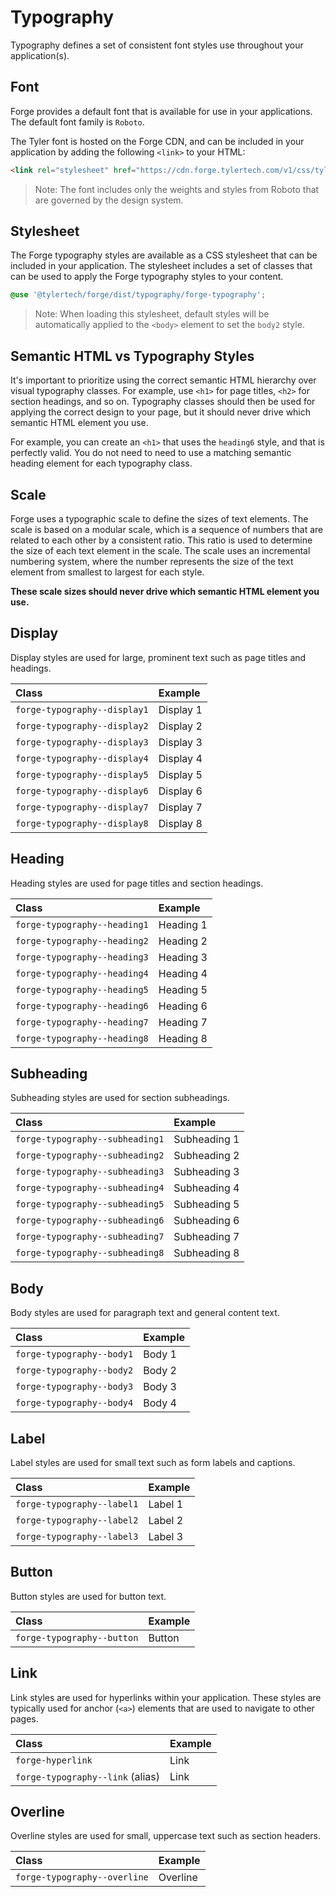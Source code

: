 
<Meta title="Getting Started/Typography" />

# Typography

Typography defines a set of consistent font styles use throughout your application(s).

## Font

Forge provides a default font that is available for use in your applications. The default font family is `Roboto`.

The Tyler font is hosted on the Forge CDN, and can be included in your application by adding the following `<link>` to your HTML:

```html
<link rel="stylesheet" href="https://cdn.forge.tylertech.com/v1/css/tyler-font.css" />
```

> Note: The font includes only the weights and styles from Roboto that are governed by the design system.

## Stylesheet

The Forge typography styles are available as a CSS stylesheet that can be included in your application. The stylesheet includes a
set of classes that can be used to apply the Forge typography styles to your content.

```css
@use '@tylertech/forge/dist/typography/forge-typography';
```

> Note: When loading this stylesheet, default styles will be automatically applied to the `<body>` element to set the `body2` style.

## Semantic HTML vs Typography Styles

It's important to prioritize using the correct semantic HTML hierarchy over visual typography classes. For example, use `<h1>` for page titles,
`<h2>` for section headings, and so on. Typography classes should then be used for applying the correct design to your page, but it should never
drive which semantic HTML element you use.

For example, you can create an `<h1>` that uses the `heading6` style, and that is perfectly valid. You do not need to need to use a matching
semantic heading element for each typography class.

## Scale

Forge uses a typographic scale to define the sizes of text elements. The scale is based on a modular scale, which is a sequence of numbers that
are related to each other by a consistent ratio. This ratio is used to determine the size of each text element in the scale. The scale uses an incremental
numbering system, where the number represents the size of the text element from smallest to largest for each style.

**These scale sizes should never drive which semantic HTML element you use.**

## Display

Display styles are used for large, prominent text such as page titles and headings.

<Unstyled>

| Class                        | Example                                                     |
| :--------------------------- | :---------------------------------------------------------- |
| `forge-typography--display1` | <div className="forge-typography--display1">Display 1</div> |
| `forge-typography--display2` | <div className="forge-typography--display2">Display 2</div> |
| `forge-typography--display3` | <div className="forge-typography--display3">Display 3</div> |
| `forge-typography--display4` | <div className="forge-typography--display4">Display 4</div> |
| `forge-typography--display5` | <div className="forge-typography--display5">Display 5</div> |
| `forge-typography--display6` | <div className="forge-typography--display6">Display 6</div> |
| `forge-typography--display7` | <div className="forge-typography--display7">Display 7</div> |
| `forge-typography--display8` | <div className="forge-typography--display8">Display 8</div> |

</Unstyled>

## Heading

Heading styles are used for page titles and section headings.

<Unstyled>

| Class                        | Example                                                     |
| :--------------------------- | :---------------------------------------------------------- |
| `forge-typography--heading1` | <div className="forge-typography--heading1">Heading 1</div> |
| `forge-typography--heading2` | <div className="forge-typography--heading2">Heading 2</div> |
| `forge-typography--heading3` | <div className="forge-typography--heading3">Heading 3</div> |
| `forge-typography--heading4` | <div className="forge-typography--heading4">Heading 4</div> |
| `forge-typography--heading5` | <div className="forge-typography--heading5">Heading 5</div> |
| `forge-typography--heading6` | <div className="forge-typography--heading6">Heading 6</div> |
| `forge-typography--heading7` | <div className="forge-typography--heading7">Heading 7</div> |
| `forge-typography--heading8` | <div className="forge-typography--heading8">Heading 8</div> |

</Unstyled>

## Subheading

Subheading styles are used for section subheadings.

<Unstyled>

| Class                           | Example                                                           |
| :------------------------------ | :---------------------------------------------------------------- |
| `forge-typography--subheading1` | <div className="forge-typography--subheading1">Subheading 1</div> |
| `forge-typography--subheading2` | <div className="forge-typography--subheading2">Subheading 2</div> |
| `forge-typography--subheading3` | <div className="forge-typography--subheading3">Subheading 3</div> |
| `forge-typography--subheading4` | <div className="forge-typography--subheading4">Subheading 4</div> |
| `forge-typography--subheading5` | <div className="forge-typography--subheading5">Subheading 5</div> |
| `forge-typography--subheading6` | <div className="forge-typography--subheading6">Subheading 6</div> |
| `forge-typography--subheading7` | <div className="forge-typography--subheading7">Subheading 7</div> |
| `forge-typography--subheading8` | <div className="forge-typography--subheading8">Subheading 8</div> |

</Unstyled>

## Body

Body styles are used for paragraph text and general content text.

<Unstyled>

| Class                     | Example                                               |
| :------------------------ | :---------------------------------------------------- |
| `forge-typography--body1` | <div className="forge-typography--body1">Body 1</div> |
| `forge-typography--body2` | <div className="forge-typography--body2">Body 2</div> |
| `forge-typography--body3` | <div className="forge-typography--body3">Body 3</div> |
| `forge-typography--body4` | <div className="forge-typography--body4">Body 4</div> |

</Unstyled>

## Label

Label styles are used for small text such as form labels and captions.

<Unstyled>

| Class                      | Example                                                 |
| :------------------------- | :------------------------------------------------------ |
| `forge-typography--label1` | <div className="forge-typography--label1">Label 1</div> |
| `forge-typography--label2` | <div className="forge-typography--label2">Label 2</div> |
| `forge-typography--label3` | <div className="forge-typography--label3">Label 3</div> |

</Unstyled>

## Button

Button styles are used for button text.

<Unstyled>

| Class                      | Example                                                |
| :------------------------- | :----------------------------------------------------- |
| `forge-typography--button` | <div className="forge-typography--button">Button</div> |

</Unstyled>

## Link

Link styles are used for hyperlinks within your application. These styles are typically used for anchor (`<a>`) elements
that are used to navigate to other pages.

<Unstyled>

| Class                             | Example                                             |
| :-------------------------------- | :-------------------------------------------------- |
| `forge-hyperlink`                 | <div className="forge-hyperlink">Link</div>         |
| `forge-typography--link` (alias)  | <div className="forge-typography--link">Link</div>  |

</Unstyled>

## Overline

Overline styles are used for small, uppercase text such as section headers.

<Unstyled>

| Class                        | Example                                                    |
| :--------------------------- | :--------------------------------------------------------- |
| `forge-typography--overline` | <div className="forge-typography--overline">Overline</div> |

</Unstyled>

<style>
  {`
.sb-unstyled table {
  border-collapse: collapse;
}

.sb-unstyled table tr th:first-of-type {
  width: 320px;
}

.sb-unstyled table tr:not(:last-of-type) td {
  border-bottom: 1px solid var(--forge-theme-outline);
}

.sb-unstyled table tr td > div {
  min-height: 48px;
  align-content: center;
}

.section:not(:last-of-type) {
  margin-block-end: var(--forge-spacing-large);
}
`}
</style>
